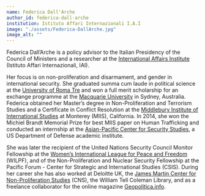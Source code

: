 ```yaml
---
name: Federica Dall'Arche
author_id: federica-dall-arche
institution: Istituto Affari Internazionali I.A.I
image: "./assets/Federica-DallArche.jpg"
image_alt: ""
---
```


Federica Dall’Arche is a policy advisor to the Italian Presidency of the Council of Ministers and a researcher at the [International Affairs Institute](https://www.iai.it/en) (Istituto Affari Internazionali, IAI).

Her focus is on non-proliferation and disarmament, and gender in international security. She graduated summa cum laude in political science at the [University of Roma Tre](https://www.uniroma3.it/en/) and won a full merit scholarship for an exchange programme at the [Macquarie University](https://www.mq.edu.au/) in Sydney, Australia. Federica obtained her Master’s degree in Non-Proliferation and Terrorism Studies and a Certificate in Conflict Resolution at the [Middlebury Institute of International Studies](https://www.middlebury.edu/institute/) at Monterey (MIIS), California. In 2014, she won the Michiel Brandt Memorial Prize for best MIIS paper on Human Trafficking and conducted an internship at the [Asian-Pacific Center for Security Studies](https://apcss.org/), a US Department of Defense academic institute.

She was later the recipient of the United Nations Security Council Monitor Fellowship at the [Women’s International League for Peace and Freedom](https://www.wilpf.org/) (WILPF), and of the Non-Proliferation and Nuclear Security Fellowship at the Pacific Forum - Center for Strategic and International Studies (CSIS). During her career she has also worked at Deloitte UK, the [James Martin Center for Non-Proliferation Studies](https://nonproliferation.org/) (CNS), the William Tell Coleman Library, and as a freelance collaborator for the online magazine [Geopolitica.info](https://www.geopolitica.info/).
